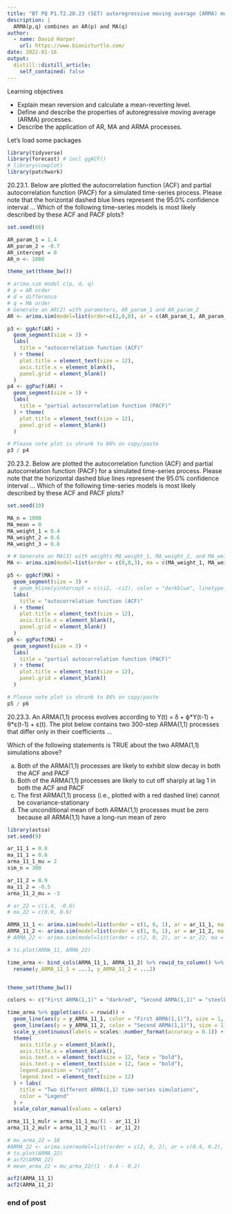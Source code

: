```yaml
---
title: "BT PQ P1.T2.20.23 (SET) autoregressive moving average (ARMA) models"
description: |
  ARMA(p,q) combines an AR(p) and MA(q)
author:
  - name: David Harper
    url: https://www.bionicturtle.com/
date: 2022-01-16
output:
  distill::distill_article:
    self_contained: false
---
```


Learning objectives

* Explain mean reversion and calculate a mean-reverting level. 
* Define and describe the properties of autoregressive moving average (ARMA) processes. 
* Describe the application of AR, MA and ARMA processes.

Let's load some packages

```r
library(tidyverse)
library(forecast) # incl ggACF()
# library(cowplot)
library(patchwork)

```


20.23.1. Below are plotted the autocorrelation function (ACF) and partial autocorrelation function (PACF) for a simulated time-series process. Please note that the horizontal dashed blue lines represent the 95.0% confidence interval ... Which of the following time-series models is most likely described by these ACF and PACF plots?

```r
set.seed(66)

AR_param_1 = 1.4
AR_param_2 = -0.7
AR_intercept = 0
AR_n <- 1000

theme_set(theme_bw())

# arima.sim model c(p, d, q)
# p = AR order
# d = difference
# q = MA order
# Generate an AR(2) with parameters, AR_param_1 and AR_param_2
AR <- arima.sim(model=list(order=c(2,0,0), ar = c(AR_param_1, AR_param_2)), n = AR_n, mean = AR_intercept)

p3 <- ggAcf(AR) + 
  geom_segment(size = 3) +
  labs(
    title = "autocorrelation function (ACF)"
  ) + theme(
    plot.title = element_text(size = 12),
    axis.title.x = element_blank(),
    panel.grid = element_blank()
  )
p4 <- ggPacf(AR) + 
  geom_segment(size = 3) +
  labs(
    title = "partial autocorrelation function (PACF)"
  ) + theme(
    plot.title = element_text(size = 12),
    panel.grid = element_blank()
  )

# Please note plot is shrunk to 86% on copy/paste
p3 / p4

```

20.23.2. Below are plotted the autocorrelation function (ACF) and partial autocorrelation function (PACF) for a simulated time-series process. Please note that the horizontal dashed blue lines represent the 95.0% confidence interval ... Which of the following time-series models is most likely described by these ACF and PACF plots?

```r
set.seed(19)

MA_n = 1000
MA_mean = 0
MA_weight_1 = 0.4
MA_weight_2 = 0.6
MA_weight_3 = 0.8

# # Generate an MA(3) with weights MA_weight_1, MA_weight_2, and MA_weight_3
MA <- arima.sim(model=list(order = c(0,0,3), ma = c(MA_weight_1, MA_weight_2, MA_weight_3)), n = MA_n, mean = MA_mean)

p5 <- ggAcf(MA) + 
  geom_segment(size = 3) +
  # geom_hline(yintercept = c(ci2, -ci2), color = "darkblue", linetype = "dashed", size = 2 ) +
  labs(
    title = "autocorrelation function (ACF)"
  ) + theme(
    plot.title = element_text(size = 12),
    axis.title.x = element_blank(),
    panel.grid = element_blank()
  )
p6 <- ggPacf(MA) + 
  geom_segment(size = 3) +
  labs(
    title = "partial autocorrelation function (PACF)"
  ) + theme(
    plot.title = element_text(size = 12),
    panel.grid = element_blank()
  )

# Please note plot is shrunk to 86% on copy/paste
p5 / p6

```

20.23.3. An ARMA(1,1) process evolves according to Y(t) = ẟ + ϕ\*Y(t-1) + θ\*ε(t-1) + ε(t). The plot below contains two 300-step ARMA(1,1) processes that differ only in their coefficients ... 

Which of the following statements is TRUE about the two ARMA(1,1) simulations above?

a. Both of the ARMA(1,1) processes are likely to exhibit slow decay in both the ACF and PACF
b. Both of the ARMA(1,1) processes are likely to cut off sharply at lag 1 in both the ACF and PACF
c. The first ARMA(1,1) process (i.e., plotted with a red dashed line) cannot be covariance-stationary
d. The unconditional mean of both ARMA(1,1) processes must be zero because all ARMA(1,1) have a long-run mean of zero

```r
library(astsa)
set.seed(9)

ar_11_1 = 0.8
ma_11_1 = 0.6
arma_11_1_mu = 2
sim_n = 300

ar_11_2 = 0.9
ma_11_2 = -0.5
arma_11_2_mu = -3

# ar_22 = c(1.4, -0.6)
# ma_22 = c(0.9, 0.6)

ARMA_11_1 <- arima.sim(model=list(order = c(1, 0, 1), ar = ar_11_1, ma = ma_11_1), n = sim_n) + arma_11_1_mu
ARMA_11_2 <- arima.sim(model=list(order = c(1, 0, 1), ar = ar_11_2, ma = ma_11_2), n = sim_n) + arma_11_2_mu
# ARMA_22 <- arima.sim(model=list(order = c(2, 0, 2), ar = ar_22, ma = ma_22), n = 200)

# ts.plot(ARMA_11, ARMA_22)

time_arma <- bind_cols(ARMA_11_1, ARMA_11_2) %>% rowid_to_column() %>% 
  rename(y_ARMA_11_1 = ...1, y_ARMA_11_2 = ...2)


theme_set(theme_bw())

colors <- c("First ARMA(1,1)" = "darkred", "Second ARMA(1,1)" = "steelblue")

time_arma %>% ggplot(aes(x = rowid)) + 
  geom_line(aes(y = y_ARMA_11_1, color = "First ARMA(1,1)"), size = 1, linetype = "longdash") +
  geom_line(aes(y = y_ARMA_11_2, color = "Second ARMA(1,1)"), size = 1) +
  scale_y_continuous(labels = scales::number_format(accuracy = 0.1)) + 
  theme(
    axis.title.y = element_blank(),
    axis.title.x = element_blank(),
    axis.text.x = element_text(size = 12, face = "bold"),
    axis.text.y = element_text(size = 12, face = "bold"),
    legend.position = "right",
    legend.text = element_text(size = 12)
  ) + labs(
    title = "Two different ARMA(1,1) time-series simulations",
    color = "Legend"
  ) +
  scale_color_manual(values = colors)

arma_11_1_mulr = arma_11_1_mu/(1 - ar_11_1)
arma_11_2_mulr = arma_11_2_mu/(1 - ar_11_2)

# mu_arma_22 = 10
#ARMA_22 <- arima.sim(model=list(order = c(2, 0, 2), ar = c(0.4, 0.2), ma = c(0.5,0.6)), n = 200, mean = mu_arma_22)
# ts.plot(ARMA_22)
# acf2(ARMA_22)
# mean_arma_22 = mu_arma_22/(1 - 0.4 - 0.2)

acf2(ARMA_11_1)
acf2(ARMA_11_2)

```

### end of post
